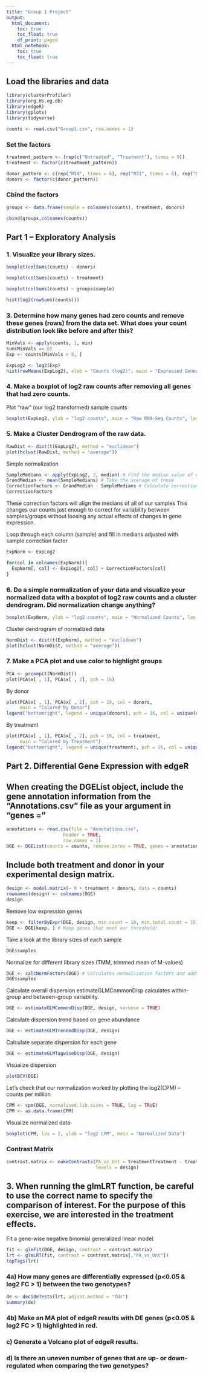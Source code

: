 ```yaml
---
title: "Group 1 Project"
output:
  html_document:
    toc: true
    toc_float: true
    df_print: paged
  html_notebook:
    toc: true
    toc_float: true
---
```


## Load the libraries and data

```r
library(clusterProfiler)
library(org.Hs.eg.db)
library(edgeR)
library(gplots)
library(tidyverse)

counts <- read.csv("Group1.csv", row.names = 1)

```

### Set the factors

```r
treatment_pattern <- (rep(c("Untreated", "Treatment"), times = 9))
treatment <- factor(c(treatment_pattern))

donor_pattern <- c(rep("M24", times = 6), rep("M31", times = 6), rep("M32", times = 6))
donors <- factor(c(donor_pattern))

```

### Cbind the factors
```r
groups <- data.frame(sample = colnames(counts), treatment, donors)

cbind(groups,colnames(counts))

```
## Part 1 – Exploratory Analysis
### 1. Visualize your library sizes.
```r

boxplot(colSums(counts) ~ donors)

```
```r
boxplot(colSums(counts) ~ treatment)
```

```r
boxplot(colSums(counts) ~ groups$sample)
```

```r
hist(log2(rowSums(counts)))
```

### 3.	Determine how many genes had zero counts and remove these genes (rows) from the data set. What does your count distribution look like before and after this?

```r
MinVals <- apply(counts, 1, min)
sum(MinVals == 0) 
Exp <- counts[MinVals > 0, ]
```

```r
ExpLog2 <- log2(Exp)
hist(rowMeans(ExpLog2), xlab = "Counts (log2)", main = "Expressed Genes")
```
### 4.	Make a boxplot of log2 raw counts after removing all genes that had zero counts. 

Plot "raw" (our log2 transformed) sample counts

```r
boxplot(ExpLog2, ylab = "log2 counts", main = "Raw RNA-Seq Counts", las = 2)
```

### 5.	Make a Cluster Dendrogram of the raw data.

```r
RawDist <- dist(t(ExpLog2), method = "euclidean")
plot(hclust(RawDist, method = "average"))
```

 Simple normalization 

```r
SampleMedians <- apply(ExpLog2, 2, median) # Find the median value of each column - 2 means column
GrandMedian <- mean(SampleMedians) # Take the average of those
CorrectionFactors <- GrandMedian - SampleMedians # Calculate correction factor to apply to data
CorrectionFactors
```
 These correction factors will align the medians of all of our samples
 This changes our counts just enough to correct for variability between
 samples/groups without loosing any actual effects of changes in gene expression.

 Loop through each column (sample) and fill in medians adjusted with 
 sample correction factor
```r
ExpNorm <- ExpLog2

for(col in colnames(ExpNorm)){
  ExpNorm[, col] <- ExpLog2[, col] + CorrectionFactors[col]
}
```

### 6.	Do a simple normalization of your data and visualize your normalized data with a boxplot of log2 raw counts and a cluster dendrogram. Did normalization change anything?
```r
boxplot(ExpNorm, ylab = "log2 counts", main = "Normalized Counts", las = 2)
```

 Cluster dendrogram of normalized data
```r
NormDist <- dist(t(ExpNorm), method = "euclidean")
plot(hclust(NormDist, method = "average"))
```
### 7. Make a PCA plot and use color to highlight groups
```r
PCA <- prcomp(t(NormDist))
plot(PCA$x[ , 1], PCA$x[ , 2], pch = 16)
```

 By donor
```r
plot(PCA$x[ , 1], PCA$x[ , 2], pch = 16, col = donors, 
     main = "Colored by Donor")
legend("bottomright", legend = unique(donors), pch = 16, col = unique(donors))
```
 By treatment
```r
plot(PCA$x[ , 1], PCA$x[ , 2], pch = 16, col = treatment, 
     main = "Colored by Treatment")
legend("bottomright", legend = unique(treatment), pch = 16, col = unique(treatment))
```

## Part 2. Differential Gene Expression with edgeR
## When creating the DGEList object, include the gene annotation information from the "Annotations.csv" file as your argument in “genes =”
```r
annotations <- read.csv(file = "Annotations.csv",
                     header = TRUE, 
                     row.names = 1)
DGE <- DGEList(counts = counts, remove.zeros = TRUE, genes = annotations)
```

## Include both treatment and donor in your experimental design matrix.
```r
design <- model.matrix(~ 0 + treatment + donors, data = counts)
rownames(design) <- colnames(DGE)
design
```
 Remove low expression genes 
```r
keep <- filterByExpr(DGE, design, min.count = 10, min.total.count = 15)
DGE <- DGE[keep, ] # Keep genes that meet our threshold!
```
 Take a look at the library sizes of each sample
```r
DGE$samples
```
 Normalize for different library sizes (TMM, trimmed mean of M-values)
```r
DGE <- calcNormFactors(DGE) # Calculates normalization factors and adds them to our DGE object
DGE$samples
```
 Calculate overall dispersion
 estimateGLMCommonDisp calculates within-group and between-group variability. 
```r
DGE <- estimateGLMCommonDisp(DGE, design, verbose = TRUE)
```
 Calculate dispersion trend based on gene abundance
```r
DGE <- estimateGLMTrendedDisp(DGE, design) 
```
 Calculate separate dispersion for each gene
```r
DGE <- estimateGLMTagwiseDisp(DGE, design) 
```
 Visualize dispersion
```r
plotBCV(DGE)

```
 Let's check that our normalization worked by plotting the log2(CPM) -- counts per million
```r
CPM <- cpm(DGE, normalized.lib.sizes = TRUE, log = TRUE)
CPM <- as.data.frame(CPM)
```
 Visualize normalized data
```r
boxplot(CPM, las = 2, ylab = "log2 CPM", main = "Normalized Data")
```
### Contrast Matrix
```r
contrast.matrix <- makeContrasts(PA_vs_Unt = treatmentTreatment - treatmentUntreated,
                                 levels = design)
```

## 3.	When running the glmLRT function, be careful to use the correct name to specify the comparison of interest. For the purpose of this exercise, we are interested in the treatment effects.
Fit a gene-wise negative binomial generalized linear model
```r
fit <- glmFit(DGE, design, contrast = contrast.matrix)
lrt <- glmLRT(fit, contrast = contrast.matrix[,"PA_vs_Unt"]) 
topTags(lrt)
```
### 4a)	How many genes are differentially expressed (p<0.05 & log2 FC > 1) between the two genotypes? 
```r
de <- decideTests(lrt, adjust.method = "fdr")
summary(de)
```
### 4b)  Make an MA plot of edgeR results with DE genes (p<0.05 & log2 FC > 1) highlighted in red.


### c) Generate a Volcano plot of edgeR results. 

### d) Is there an uneven number of genes that are up- or down-regulated when comparing the two genotypes?